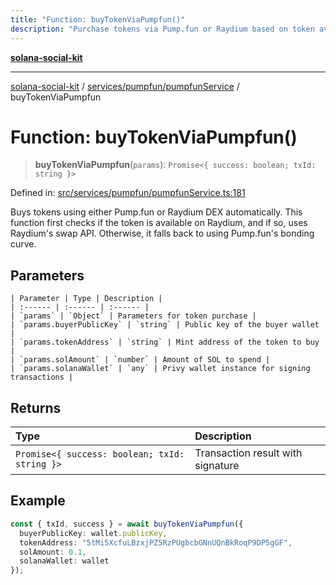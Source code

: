 ```yaml
---
title: "Function: buyTokenViaPumpfun()"
description: "Purchase tokens via Pump.fun or Raydium based on token availability"
---
```


[**solana-social-kit**](../../../../README.mdx)

***

[solana-social-kit](../../../../README.mdx) / [services/pumpfun/pumpfunService](../README.mdx) / buyTokenViaPumpfun

# Function: buyTokenViaPumpfun()

> **buyTokenViaPumpfun**(`params`): `Promise<{ success: boolean; txId: string }>`

Defined in: [src/services/pumpfun/pumpfunService.ts:181](https://github.com/SendArcade/solana-app-kit/blob/main/src/services/pumpfun/pumpfunService.ts#L181)

Buys tokens using either Pump.fun or Raydium DEX automatically.
This function first checks if the token is available on Raydium, and if so, uses Raydium's swap API.
Otherwise, it falls back to using Pump.fun's bonding curve.

## Parameters
```
| Parameter | Type | Description |
| :------ | :------ | :------ |
| `params` | `Object` | Parameters for token purchase |
| `params.buyerPublicKey` | `string` | Public key of the buyer wallet |
| `params.tokenAddress` | `string` | Mint address of the token to buy |
| `params.solAmount` | `number` | Amount of SOL to spend |
| `params.solanaWallet` | `any` | Privy wallet instance for signing transactions |
```
## Returns

| Type | Description |
| :------ | :------ |
| `Promise<{ success: boolean; txId: string }>` | Transaction result with signature |

## Example

```typescript
const { txId, success } = await buyTokenViaPumpfun({
  buyerPublicKey: wallet.publicKey,
  tokenAddress: "5tMi5XcfuLBzxjPZ5RzPUgbcbGNnUQnBkRoqP9DP5gGF",
  solAmount: 0.1,
  solanaWallet: wallet
});
```